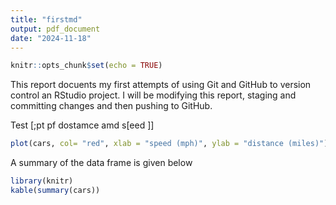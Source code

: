 ```yaml
---
title: "firstmd"
output: pdf_document
date: "2024-11-18"
---
```


```r
knitr::opts_chunk$set(echo = TRUE)
```

This report docuents my first attempts of using Git and GitHub to version control an RStudio project. I will be modifying this report, staging and committing changes and then pushing to GitHub.

Test [;pt pf dostamce amd s[eed ]]

```r
plot(cars, col= "red", xlab = "speed (mph)", ylab = "distance (miles)")
```

A summary of the data frame is given below 

```r
library(knitr)
kable(summary(cars))
```